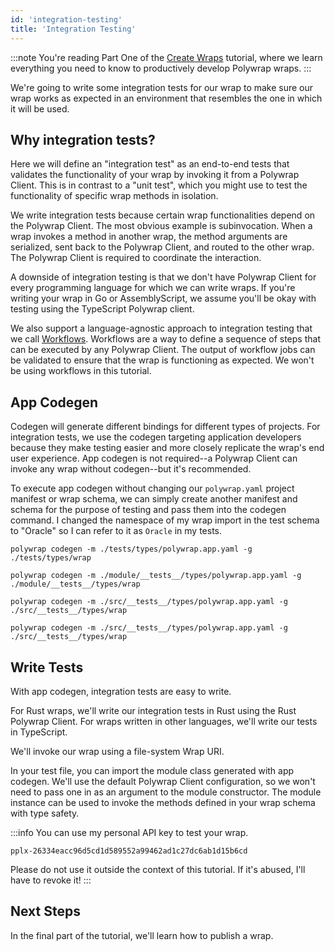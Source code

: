 ```yaml
---
id: 'integration-testing'
title: 'Integration Testing'
---
```


:::note
You're reading Part One of the [Create Wraps](../introduction) tutorial, where we learn everything you need to know to productively develop Polywrap wraps.
:::

We're going to write some integration tests for our wrap to make sure our wrap works as expected in an environment that resembles the one in which it will be used.

## **Why integration tests?**

Here we will define an "integration test" as an end-to-end tests that validates the functionality of your wrap by invoking it from a Polywrap Client. This is in contrast to a "unit test", which you might use to test the functionality of specific wrap methods in isolation.

We write integration tests because certain wrap functionalities depend on the Polywrap Client. The most obvious example is subinvocation. When a wrap invokes a method in another wrap, the method arguments are serialized, sent back to the Polywrap Client, and routed to the other wrap. The Polywrap Client is required to coordinate the interaction.

A downside of integration testing is that we don't have Polywrap Client for every programming language for which we can write wraps. If you're writing your wrap in Go or AssemblyScript, we assume you'll be okay with testing using the TypeScript Polywrap client.

We also support a language-agnostic approach to integration testing that we call [Workflows](tutorials/advanced/workflows/running-workflows). Workflows are a way to define a sequence of steps that can be executed by any Polywrap Client. The output of workflow jobs can be validated to ensure that the wrap is functioning as expected. We won't be using workflows in this tutorial.

## **App Codegen**

Codegen will generate different bindings for different types of projects. For integration tests, we use the codegen targeting application developers because they make testing easier and more closely replicate the wrap's end user experience. App codegen is not required--a Polywrap Client can invoke any wrap without codegen--but it's recommended.

To execute app codegen without changing our `polywrap.yaml` project manifest or wrap schema, we can simply create another manifest and schema for the purpose of testing and pass them into the codegen command. I changed the namespace of my wrap import in the test schema to "Oracle" so I can refer to it as `Oracle` in my tests.

<Tabs groupId="project">
  <TabItem value="rust" label="Rust">

```shell-session
polywrap codegen -m ./tests/types/polywrap.app.yaml -g ./tests/types/wrap
```

  </TabItem>

  <TabItem value="golang" label="Go">

```shell-session
polywrap codegen -m ./module/__tests__/types/polywrap.app.yaml -g ./module/__tests__/types/wrap
```

  </TabItem>

  <TabItem value="typescript" label="TypeScript">

```shell-session
polywrap codegen -m ./src/__tests__/types/polywrap.app.yaml -g ./src/__tests__/types/wrap
```

  </TabItem>

  <TabItem value="assemblyscript" label="AssemblyScript">

```shell-session
polywrap codegen -m ./src/__tests__/types/polywrap.app.yaml -g ./src/__tests__/types/wrap
```

  </TabItem>
</Tabs>

## **Write Tests**

With app codegen, integration tests are easy to write.

For Rust wraps, we'll write our integration tests in Rust using the Rust Polywrap Client. For wraps written in other languages, we'll write our tests in TypeScript.

We'll invoke our wrap using a file-system Wrap URI.

In your test file, you can import the module class generated with app codegen. We'll use the default Polywrap Client configuration, so we won't need to pass one in as an argument to the module constructor. The module instance can be used to invoke the methods defined in your wrap schema with type safety.

:::info
You can use my personal API key to test your wrap.

`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`

Please do not use it outside the context of this tutorial. If it's abused, I'll have to revoke it!
:::

<IntegrationTests />

## **Next Steps**

In the final part of the tutorial, we'll learn how to publish a wrap.

<NavButton to="./deployment" text="Deployment" />
